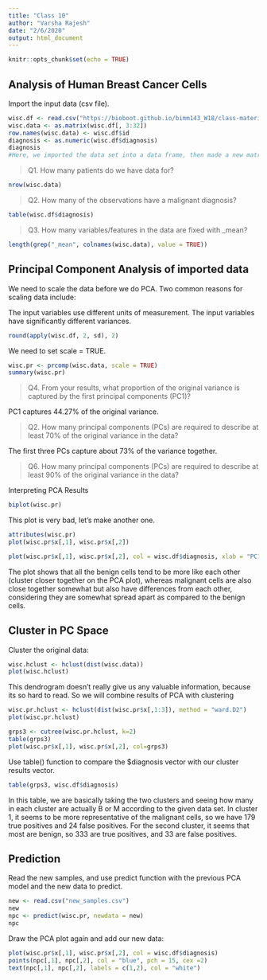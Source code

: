 ```yaml
---
title: "Class 10"
author: "Varsha Rajesh"
date: "2/6/2020"
output: html_document
---
```


```r
knitr::opts_chunk$set(echo = TRUE)
```

## Analysis of Human Breast Cancer Cells

Import the input data (csv file). 
```r
wisc.df <- read.csv("https://bioboot.github.io/bimm143_W18/class-material/WisconsinCancer.csv")
wisc.data <- as.matrix(wisc.df[, 3:32])
row.names(wisc.data) <- wisc.df$id
diagnosis <- as.numeric(wisc.df$diagnosis)
diagnosis
#Here, we imported the data set into a data frame, then made a new matrix where we got rid of the ID and diagnosis variables, and deleted the last coloumn (a mistake in the original data sheet).
```

> Q1. How many patients do we have data for?

```r
nrow(wisc.data)
```

> Q2. How many of the observations have a malignant diagnosis?

```r
table(wisc.df$diagnosis)
```
> Q3. How many variables/features in the data are fixed with _mean?

```r
length(grep("_mean", colnames(wisc.data), value = TRUE))

```

## Principal Component Analysis of imported data
We need to scale the data before we do PCA. Two common reasons for scaling data include:

The input variables use different units of measurement.
The input variables have significantly different variances.
```r
round(apply(wisc.df, 2, sd), 2)
```
We need to set scale = TRUE.

```r
wisc.pr <- prcomp(wisc.data, scale = TRUE)
summary(wisc.pr)
```

> Q4. From your results, what proportion of the original variance is captured by the first principal components (PC1)?

PC1 captures 44.27% of the original variance.

> Q2. How many principal components (PCs) are required to describe at least 70% of the original variance in the data?

The first three PCs capture about 73% of the variance together.

> Q6. How many principal components (PCs) are required to describe at least 90% of the original variance in the data?

Interpreting PCA Results
```r
biplot(wisc.pr)
```

This plot is very bad, let's make another one.

```r
attributes(wisc.pr)
plot(wisc.pr$x[,1], wisc.pr$x[,2])
```

```r
plot(wisc.pr$x[,1], wisc.pr$x[,2], col = wisc.df$diagnosis, xlab = "PC1", ylab = "PC2")
```
The plot shows that all the benign cells tend to be more like each other (cluster closer together on the PCA plot), whereas malignant cells are also close together somewhat but also have differences from each other, considering they are somewhat spread apart as compared to the benign cells.

## Cluster in PC Space

Cluster the original data:
```r
wisc.hclust <- hclust(dist(wisc.data))
plot(wisc.hclust)

```
This dendrogram doesn't really give us any valuable information, because its so hard to read. So we will combine results of PCA with clustering
```r
wisc.pr.hclust <- hclust(dist(wisc.pr$x[,1:3]), method = "ward.D2")
plot(wisc.pr.hclust)
```
```r
grps3 <- cutree(wisc.pr.hclust, k=2)
table(grps3)
plot(wisc.pr$x[,1], wisc.pr$x[,2], col=grps3)
```

Use table() function to compare the $diagnosis vector with our cluster results vector.

```r
table(grps3, wisc.df$diagnosis)
```
In this table, we are basically taking the two clusters and seeing how many in each cluster are actually B or M according to the given data set. In cluster 1, it seems to be more representative of the malignant cells, so we have 179 true positives and 24 false positives. For the second cluster, it seems that most are benign, so 333 are true positives, and 33 are false positives. 

## Prediction

Read the new samples, and use predict function with the previous PCA model and the new data to predict.
```r
new <- read.csv("new_samples.csv")
new
npc <- predict(wisc.pr, newdata = new)
npc
```

Draw the PCA plot again and add our new data:
```r
plot(wisc.pr$x[,1], wisc.pr$x[,2], col = wisc.df$diagnosis)
points(npc[,1], npc[,2], col = "blue", pch = 15, cex =2)
text(npc[,1], npc[,2], labels = c(1,2), col = "white")
```





